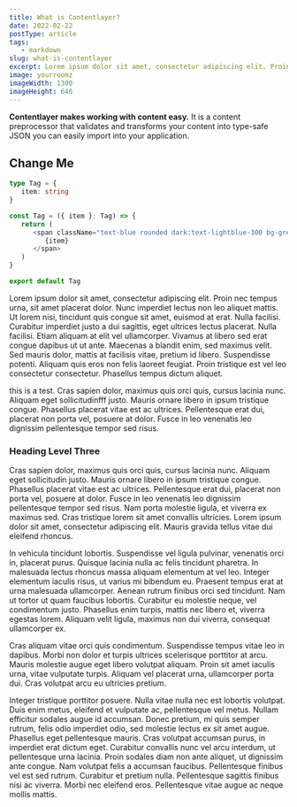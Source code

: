 ```yaml
---
title: What is Contentlayer?
date: 2022-02-22
postType: article
tags:
   - markdown
slug: what-is-contentlayer
excerpt: Lorem ipsum dolor sit amet, consectetur adipiscing elit. Proin nec tempus urna, sit amet placerat dolor. Nunc imperdiet lectus non leo aliquet mattis.
image: yourroomz
imageWidth: 1300
imageHeight: 646
---
```


**Contentlayer makes working with content easy.** It is a content preprocessor that validates and transforms your content into type-safe JSON you can easily import into your application.

## Change Me

```typescript:lib/mdx.ts
type Tag = {
   item: string
}

const Tag = ({ item }: Tag) => {
   return (
      <span className="text-blue rounded dark:text-lightblue-300 bg-grey-200 dark:bg-grey-700 py-1 px-2 my-1 mr-2">
         {item}
      </span>
   )
}

export default Tag
```

Lorem ipsum dolor sit amet, consectetur adipiscing elit. Proin nec tempus urna, sit amet placerat dolor. Nunc imperdiet lectus non leo aliquet mattis. Ut lorem nisi, tincidunt quis congue sit amet, euismod at erat. Nulla facilisi. Curabitur imperdiet justo a dui sagittis, eget ultrices lectus placerat. Nulla facilisi. Etiam aliquam at elit vel ullamcorper. Vivamus at libero sed erat congue dapibus ut ut ante. Maecenas a blandit enim, sed maximus velit. Sed mauris dolor, mattis at facilisis vitae, pretium id libero. Suspendisse potenti. Aliquam quis eros non felis laoreet feugiat. Proin tristique est vel leo consectetur consectetur. Phasellus tempus dictum aliquet.

<Quote author="Co.Lab">
   this is a test. Cras sapien dolor, maximus quis orci quis, cursus lacinia
   nunc. Aliquam eget sollicitudinfff justo. Mauris ornare libero in ipsum
   tristique congue. Phasellus placerat vitae est ac ultrices. Pellentesque erat
   dui, placerat non porta vel, posuere at dolor. Fusce in leo venenatis leo
   dignissim pellentesque tempor sed risus.
</Quote>

### Heading Level Three

Cras sapien dolor, maximus quis orci quis, cursus lacinia nunc. Aliquam eget sollicitudin justo. Mauris ornare libero in ipsum tristique congue. Phasellus placerat vitae est ac ultrices. Pellentesque erat dui, placerat non porta vel, posuere at dolor. Fusce in leo venenatis leo dignissim pellentesque tempor sed risus. Nam porta molestie ligula, et viverra ex maximus sed. Cras tristique lorem sit amet convallis ultricies. Lorem ipsum dolor sit amet, consectetur adipiscing elit. Mauris gravida tellus vitae dui eleifend rhoncus.

In vehicula tincidunt lobortis. Suspendisse vel ligula pulvinar, venenatis orci in, placerat purus. Quisque lacinia nulla ac felis tincidunt pharetra. In malesuada lectus rhoncus massa aliquam elementum at vel leo. Integer elementum iaculis risus, ut varius mi bibendum eu. Praesent tempus erat at urna malesuada ullamcorper. Aenean rutrum finibus orci sed tincidunt. Nam ut tortor ut quam faucibus lobortis. Curabitur eu molestie neque, vel condimentum justo. Phasellus enim turpis, mattis nec libero et, viverra egestas lorem. Aliquam velit ligula, maximus non dui viverra, consequat ullamcorper ex.

Cras aliquam vitae orci quis condimentum. Suspendisse tempus vitae leo in dapibus. Morbi non dolor et turpis ultrices scelerisque porttitor at arcu. Mauris molestie augue eget libero volutpat aliquam. Proin sit amet iaculis urna, vitae vulputate turpis. Aliquam vel placerat urna, ullamcorper porta dui. Cras volutpat arcu eu ultricies pretium.

Integer tristique porttitor posuere. Nulla vitae nulla nec est lobortis volutpat. Duis enim metus, eleifend et vulputate ac, pellentesque vel metus. Nullam efficitur sodales augue id accumsan. Donec pretium, mi quis semper rutrum, felis odio imperdiet odio, sed molestie lectus ex sit amet augue. Phasellus eget pellentesque mauris. Cras volutpat accumsan purus, in imperdiet erat dictum eget. Curabitur convallis nunc vel arcu interdum, ut pellentesque urna lacinia. Proin sodales diam non ante aliquet, ut dignissim ante congue. Nam volutpat felis a accumsan faucibus. Pellentesque finibus vel est sed rutrum. Curabitur et pretium nulla. Pellentesque sagittis finibus nisi ac viverra. Morbi nec eleifend eros. Pellentesque vitae augue ac neque mollis mattis.
